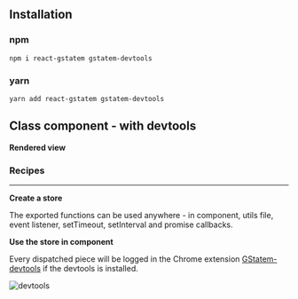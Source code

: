 



<Meta
	title="React/Class component/With devtools"
	parameters={defaultDocParams()}
/>

## Installation

### npm

```shell
npm i react-gstatem gstatem-devtools
```

### yarn

```shell
yarn add react-gstatem gstatem-devtools
```

## Class component - with devtools

**Rendered view**

<Canvas className="custom-docs-story">
	<CCWithDevTools />
</Canvas>

### Recipes

---

**Create a store**

The exported functions can be used anywhere - in component, utils file, event listener, setTimeout, setInterval and promise callbacks.

<CodeView
	componentName="CCStoreWithDevTools"
	jsContent={StateJsContent}
	tsContent={StateTsContent}
/>

**Use the store in component**

<CodeView
	componentName="CCWithDevTools"
	jsContent={WithDevToolsJsContent}
	tsContent={WithDevToolsTsContent}
/>

Every dispatched piece will be logged in the Chrome extension [GStatem-devtools](https://chrome.google.com/webstore/detail/gstatem-devtools/djohekcenmdagbolgaiiphdnmhgmpllk) if the devtools is installed.

<img className="image-border" src={DevToolsImage} alt="devtools" />
